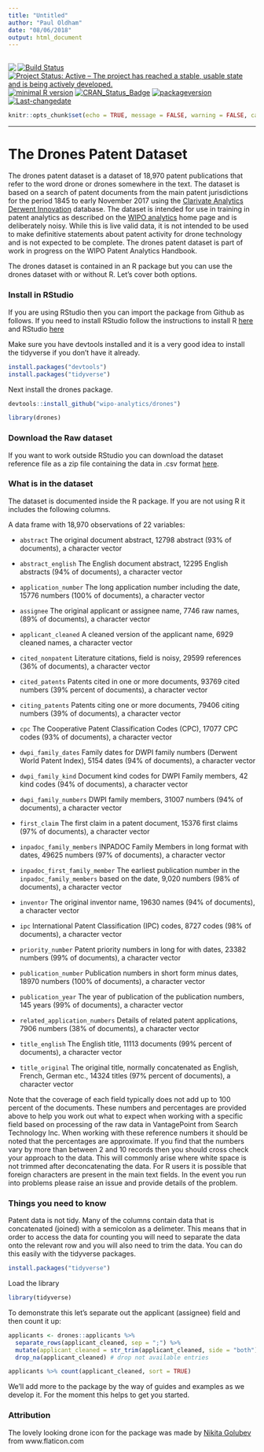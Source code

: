 ```yaml
---
title: "Untitled"
author: "Paul Oldham"
date: "08/06/2018"
output: html_document
---
```

<img src="man/figures/logo.png" align="left" />
---
[![Build Status](https://travis-ci.org/poldham/drones.svg?branch=master)](https://travis-ci.org/poldham/drones)
[![Project Status: Active – The project has reached a stable, usable state and is being actively developed.](http://www.repostatus.org/badges/latest/active.svg)](http://www.repostatus.org/#active)
[![minimal R version](https://img.shields.io/badge/R%3E%3D-3.5.0-6666ff.svg)](https://cran.r-project.org/)
[![CRAN_Status_Badge](http://www.r-pkg.org/badges/version/drones)](https://cran.r-project.org/package=drones)
[![packageversion](https://img.shields.io/badge/Package%20version-0.0.0.9000-orange.svg?style=flat-square)](commits/master)
[![Last-changedate](https://img.shields.io/badge/last%20change-`r gsub('-', '--', Sys.Date())`-yellowgreen.svg)](/commits/master)

```r
knitr::opts_chunk$set(echo = TRUE, message = FALSE, warning = FALSE, cache = TRUE)
```

---

#   The Drones Patent Dataset

The drones patent dataset is a dataset of 18,970 patent publications that refer to the word drone or drones somewhere in the text. The dataset is based on a search of patent documents from the main patent jurisdictions for the period 1845 to early November 2017 using the [Clarivate Analytics Derwent Innovation](https://clarivate.com/products/derwent-innovation/) database. The dataset is intended for use in training in patent analytics as described on the [WIPO analytics](https://github.com/wipo-analytics) home page and is deliberately noisy. While this is live valid data, it is not intended to be used to make definitive statements about patent activity for drone technology and is not expected to be complete. The drones patent dataset is part of work in progress on the WIPO Patent Analytics Handbook. 

The drones dataset is contained in an R package but you can use the drones dataset with or without R. Let's cover both options.

### Install in RStudio

If you are using RStudio then you can import the package from Github as follows. If you need to install RStudio follow the instructions to install R [here](https://cran.rstudio.com/) and RStudio [here](https://www.rstudio.com/products/rstudio/download/)

Make sure you have devtools installed and it is a very good idea to install the tidyverse if you don't have it already.

```r
install.packages("devtools")
install.packages("tidyverse")
```

Next install the drones package. 

```r
devtools::install_github("wipo-analytics/drones")
```

```r
library(drones)
```

### Download the Raw dataset

If you want to work outside RStudio you can download the dataset reference file as a zip file containing the data in .csv format [here](https://storage.googleapis.com/owa/drones.zip).

### What is in the dataset

The dataset is documented inside the R package. If you are not using R it includes the following columns.

A data frame with 18,970 observations of 22 variables:

- `abstract` The original document abstract, 12798 abstract (93% of documents), a character vector

- `abstract_english` The English document abstract, 12295 English abstracts (94% of documents), a character vector

- `application_number` The long application number including the date, 15776 numbers (100% of documents), a character vector

- `assignee` The original applicant or assignee name, 7746 raw names, (89% of documents), a character vector

- `applicant_cleaned` A cleaned version of the applicant name, 6929 cleaned names, a character vector

- `cited_nonpatent` Literature citations, field is noisy, 29599 references (36% of documents), a character vector

- `cited_patents` Patents cited in one or more documents, 93769 cited numbers (39% percent of documents), a character vector

- `citing_patents` Patents citing one or more documents, 79406 citing numbers (39% of documents), a character vector

- `cpc` The Cooperative Patent Classification Codes (CPC), 17077 CPC codes (93% of documents), a character vector

- `dwpi_family_dates` Family dates for DWPI family numbers (Derwent World Patent Index), 5154 dates (94% of documents), a character vector

- `dwpi_family_kind` Document kind codes for DWPI Family members, 42 kind codes (94% of documents), a character vector

- `dwpi_family_numbers` DWPI family members, 31007 numbers (94% of documents), a character vector

- `first_claim` The first claim in a patent document, 15376 first claims (97% of documents), a character vector

- `inpadoc_family_members` INPADOC Family Members in long format with dates, 49625 numbers (97% of documents), a character vector

- `inpadoc_first_family_member` The earliest publication number in the `inpadoc_family_members` based on the date, 9,020 numbers (98% of documents), a character vector

- `inventor` The original inventor name, 19630 names (94% of documents), a character vector

- `ipc` International Patent Classification (IPC) codes, 8727 codes (98% of documents), a character vector

- `priority_number` Patent priority numbers in long for with dates, 23382 numbers (99% of documents), a character vector

- `publication_number` Publication numbers in short form minus dates, 18970 numbers (100% of documents), a character vector

- `publication_year` The year of publication of the publication numbers, 145 years (99% of documents), a character vector

- `related_application_numbers` Details of related patent applications, 7906 numbers (38% of documents), a character vector

- `title_english` The English title, 11113 documents (99% percent of documents), a character vector

- `title_original` The original title, normally concatenated as English, French, German etc., 14324 titles (97% percent of documents), a character vector

Note that the coverage of each field typically does not add up to 100 percent of the documents. These numbers and percentages are provided above to help you work out what to expect when working with a specific field based on processing of the raw data in VantagePoint from Search Technology Inc. When working with these reference numbers it should be noted that the percentages are approximate. If you find that the numbers vary by more than between 2 and 10 records then you should cross check your approach to the data. This will commonly arise where white space is not trimmed after deconcatenating the data. For R users it is possible that foreign characters are present in the main text fields. In the event you run into problems please raise an issue and provide details of the problem. 

### Things you need to know

Patent data is not tidy. Many of the columns contain data that is concatenated (joined) with a semicolon as a delimeter. This means that in order to access the data for counting you will need to separate the data onto the relevant row and you will also need to trim the data. You can do this easily with the tidyverse packages.

```r
install.packages("tidyverse")
```

Load the library

```r
library(tidyverse)
```

To demonstrate this let's separate out the applicant (assignee) field and then count it up:

```r
applicants <- drones::applicants %>% 
  separate_rows(applicant_cleaned, sep = ";") %>%
  mutate(applicant_cleaned = str_trim(applicant_cleaned, side = "both")) %>% 
  drop_na(applicant_cleaned) # drop not available entries

applicants %>% count(applicant_cleaned, sort = TRUE)
```

We'll add more to the package by the way of guides and examples as we develop it. For the moment this helps to get you started. 

### Attribution

The lovely looking drone icon for the package was made by [Nikita Golubev](https://www.flaticon.com/authors/nikita-golubev) from www.flaticon.com 